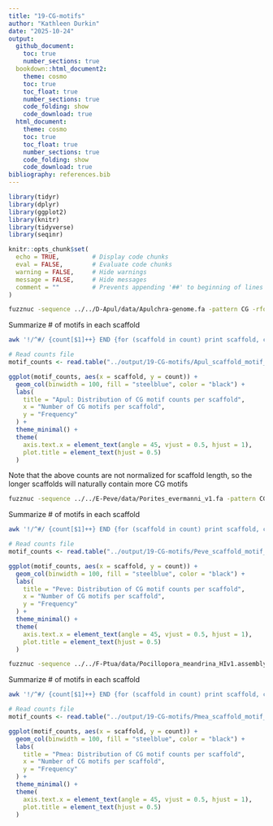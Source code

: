 ```yaml
---
title: "19-CG-motifs"
author: "Kathleen Durkin"
date: "2025-10-24"
output: 
  github_document:
    toc: true
    number_sections: true
  bookdown::html_document2:
    theme: cosmo
    toc: true
    toc_float: true
    number_sections: true
    code_folding: show
    code_download: true
  html_document:
    theme: cosmo
    toc: true
    toc_float: true
    number_sections: true
    code_folding: show
    code_download: true
bibliography: references.bib
---
```


```r
library(tidyr)
library(dplyr)
library(ggplot2)
library(knitr)
library(tidyverse)
library(seqinr)

knitr::opts_chunk$set(
  echo = TRUE,         # Display code chunks
  eval = FALSE,        # Evaluate code chunks
  warning = FALSE,     # Hide warnings
  message = FALSE,     # Hide messages
  comment = ""         # Prevents appending '##' to beginning of lines in code output
)
```





```bash
fuzznuc -sequence ../../D-Apul/data/Apulchra-genome.fa -pattern CG -rformat gff -outfile ../output/19-CG-motifs/Apulchra-genome-CGmotifs.gff
```
Summarize # of motifs in each scaffold
```bash
awk '!/^#/ {count[$1]++} END {for (scaffold in count) print scaffold, count[scaffold]}' ../output/19-CG-motifs/Apulchra-genome-CGmotifs.gff | sort -k1,1 > ../output/19-CG-motifs/Apul_scaffold_motif_counts.txt
```

```r
# Read counts file
motif_counts <- read.table("../output/19-CG-motifs/Apul_scaffold_motif_counts.txt", header = FALSE, col.names = c("scaffold", "count"))

ggplot(motif_counts, aes(x = scaffold, y = count)) +
  geom_col(binwidth = 100, fill = "steelblue", color = "black") +
  labs(
    title = "Apul: Distribution of CG motif counts per scaffold",
    x = "Number of CG motifs per scaffold",
    y = "Frequency"
  ) +
  theme_minimal() +
  theme(
    axis.text.x = element_text(angle = 45, vjust = 0.5, hjust = 1),
    plot.title = element_text(hjust = 0.5)
  )

```

Note that the above counts are not normalized for scaffold length, so the longer scaffolds will naturally contain more CG motifs


```bash
fuzznuc -sequence ../../E-Peve/data/Porites_evermanni_v1.fa -pattern CG -rformat gff -outfile ../output/19-CG-motifs/Porites_evermanni_v1_CGmotifs.gff
```

Summarize # of motifs in each scaffold
```bash
awk '!/^#/ {count[$1]++} END {for (scaffold in count) print scaffold, count[scaffold]}' ../output/19-CG-motifs/Porites_evermanni_v1_CGmotifs.gff | sort -k1,1 > ../output/19-CG-motifs/Peve_scaffold_motif_counts.txt
```

```r
# Read counts file
motif_counts <- read.table("../output/19-CG-motifs/Peve_scaffold_motif_counts.txt", header = FALSE, col.names = c("scaffold", "count"))

ggplot(motif_counts, aes(x = scaffold, y = count)) +
  geom_col(binwidth = 100, fill = "steelblue", color = "black") +
  labs(
    title = "Peve: Distribution of CG motif counts per scaffold",
    x = "Number of CG motifs per scaffold",
    y = "Frequency"
  ) +
  theme_minimal() +
  theme(
    axis.text.x = element_text(angle = 45, vjust = 0.5, hjust = 1),
    plot.title = element_text(hjust = 0.5)
  )

```



```bash
fuzznuc -sequence ../../F-Ptua/data/Pocillopora_meandrina_HIv1.assembly.fa -pattern CG -rformat gff -outfile ../output/19-CG-motifs/Pocillopora_meandrina_HIv1.assembly_CGmotifs.gff
```

Summarize # of motifs in each scaffold
```bash
awk '!/^#/ {count[$1]++} END {for (scaffold in count) print scaffold, count[scaffold]}' ../output/19-CG-motifs/Pocillopora_meandrina_HIv1.assembly_CGmotifs.gff | sort -k1,1 > ../output/19-CG-motifs/Pmea_scaffold_motif_counts.txt
```

```r
# Read counts file
motif_counts <- read.table("../output/19-CG-motifs/Pmea_scaffold_motif_counts.txt", header = FALSE, col.names = c("scaffold", "count"))

ggplot(motif_counts, aes(x = scaffold, y = count)) +
  geom_col(binwidth = 100, fill = "steelblue", color = "black") +
  labs(
    title = "Pmea: Distribution of CG motif counts per scaffold",
    x = "Number of CG motifs per scaffold",
    y = "Frequency"
  ) +
  theme_minimal() +
  theme(
    axis.text.x = element_text(angle = 45, vjust = 0.5, hjust = 1),
    plot.title = element_text(hjust = 0.5)
  )

```


